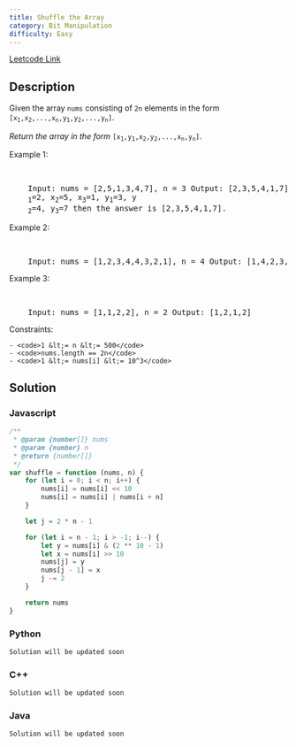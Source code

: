 ```yaml
---
title: Shuffle the Array
category: Bit Manipulation
difficulty: Easy
---
```


<Callout>

[Leetcode Link](https://leetcode.com/problems/shuffle-the-array)

</Callout>

## Description

Given the array <code>nums</code> consisting of <code>2n</code> elements in the form <code>[x<sub>1</sub>,x<sub>2</sub>,...,x<sub>n</sub>,y<sub>1</sub>,y<sub>2</sub>,...,y<sub>n</sub>]</code>.

_Return the array in the form_ <code>[x<sub>1</sub>,y<sub>1</sub>,x<sub>2</sub>,y<sub>2</sub>,...,x<sub>n</sub>,y<sub>n</sub>]</code>.

Example 1:

<br />
<pre className="overflow-x-auto">
	Input: nums = [2,5,1,3,4,7], n = 3 Output: [2,3,5,4,1,7] Explanation: Since x
	<sub>1</sub>=2, x<sub>2</sub>=5, x<sub>3</sub>=1, y<sub>1</sub>=3, y
	<sub>2</sub>=4, y<sub>3</sub>=7 then the answer is [2,3,5,4,1,7].
</pre>

Example 2:

<br />
<pre className="overflow-x-auto">
	Input: nums = [1,2,3,4,4,3,2,1], n = 4 Output: [1,4,2,3,3,2,4,1]
</pre>

Example 3:

<br />
<pre className="overflow-x-auto">
	Input: nums = [1,1,2,2], n = 2 Output: [1,2,1,2]
</pre>

Constraints:

    - <code>1 &lt;= n &lt;= 500</code>
    - <code>nums.length == 2n</code>
    - <code>1 &lt;= nums[i] &lt;= 10^3</code>

## Solution

### Javascript

```javascript
/**
 * @param {number[]} nums
 * @param {number} n
 * @return {number[]}
 */
var shuffle = function (nums, n) {
	for (let i = 0; i < n; i++) {
		nums[i] = nums[i] << 10
		nums[i] = nums[i] | nums[i + n]
	}

	let j = 2 * n - 1

	for (let i = n - 1; i > -1; i--) {
		let y = nums[i] & (2 ** 10 - 1)
		let x = nums[i] >> 10
		nums[j] = y
		nums[j - 1] = x
		j -= 2
	}

	return nums
}
```

### Python

```python
Solution will be updated soon
```

### C++

```cpp
Solution will be updated soon
```

### Java

```java
Solution will be updated soon
```
